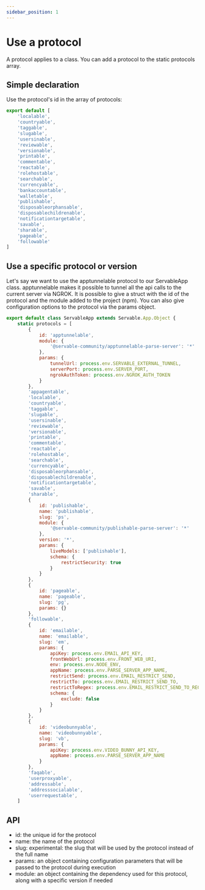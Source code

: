 ```yaml
---
sidebar_position: 1
---
```


# Use a protocol
A protocol applies to a class.
You can add a protocol to the static protocols array.

## Simple declaration
Use the protocol's id in the array of protocols:

```js
export default [
    'localable',
    'countryable',
    'taggable',
    'slugable',
    'usersinable',
    'reviewable',
    'versionable',
    'printable',
    'commentable',
    'reactable',
    'rolehostable',
    'searchable',
    'currencyable',
    'bankaccountable',
    'walletable',
    'publishable',
    'disposableorphansable',
    'disposablechildrenable',
    'notificationtargetable',
    'savable',
    'sharable',
    'pageable',
    'followable'
]
```

## Use a specific protocol or version
Let's say we want to use the apptunnelable protocol to our ServableApp class.
apptunnelable makes it possible to tunnel all the api calls to the current server via NGROK.
It is possible to give a struct with the id of the protocol and the module added to the project (npm).
You can also give configuration options to the protocol via the params object.

```js
export default class ServableApp extends Servable.App.Object {
    static protocols = [
        {
            id: 'apptunnelable',
            module: {
                '@servable-community/apptunnelable-parse-server': '*'
            },
            params: {
                tunnelUrl: process.env.SERVABLE_EXTERNAL_TUNNEL,
                serverPort: process.env.SERVER_PORT,
                ngrokAuthToken: process.env.NGROK_AUTH_TOKEN
            }
        },
        'appagentable',
        'localable',
        'countryable',
        'taggable',
        'slugable',
        'usersinable',
        'reviewable',
        'versionable',
        'printable',
        'commentable',
        'reactable',
        'rolehostable',
        'searchable',
        'currencyable',
        'disposableorphansable',
        'disposablechildrenable',
        'notificationtargetable',
        'savable',
        'sharable',
        {
            id: 'publishable',
            name: 'publishable',
            slug: 'ps',
            module: {
                '@servable-community/publishable-parse-server': '*'
            },
            version: '*',
            params: {
                liveModels: ['publishable'],
                schema: {
                    restrictSecurity: true
                }
            }
        },
        {
            id: 'pageable',
            name: 'pageable',
            slug: 'pg',
            params: {}
        },
        'followable',
        {
            id: 'emailable',
            name: 'emailable',
            slug: 'em',
            params: {
                apiKey: process.env.EMAIL_API_KEY,
                frontWebUrl: process.env.FRONT_WEB_URI,
                env: process.env.NODE_ENV,
                appName: process.env.PARSE_SERVER_APP_NAME,
                restrictSend: process.env.EMAIL_RESTRICT_SEND,
                restrictTo: process.env.EMAIL_RESTRICT_SEND_TO,
                restrictToRegex: process.env.EMAIL_RESTRICT_SEND_TO_REGEX,
                schema: {
                    exclude: false
                }
            }
        },        
        {
            id: 'videobunnyable',
            name: 'videobunnyable',
            slug: 'vb',
            params: {
                apiKey: process.env.VIDEO_BUNNY_API_KEY,
                appName: process.env.PARSE_SERVER_APP_NAME
            }
        },
        'faqable',        
        'userproxyable',
        'addressable',
        'addresssocialable',
        'userrequestable',
    ]
```

## API

- id: the unique id for the protocol
- name: the name of the protocol
- slug: experimental: the slug that will be used by the protocol instead of the full name
- params: an object containing configuration parameters that will be passed to the protocol during execution
- module: an object containing the dependency used for this protocol, along with a specific version if needed